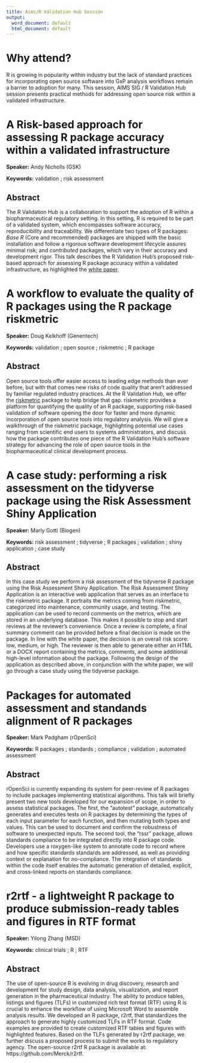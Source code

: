 ```yaml
---
title: Aims/R Validation Hub Session
output:
  word_document: default
  html_document: default
---
```


# Why attend?

R is growing in popularity within industry but the lack of standard practices for incorporating open source software into GxP analysis workflows remain a barrier to adoption for many.  This session, AIMS SIG / R Validation Hub session presents practical methods for addressing open source risk within a validated infrastructure.

# A Risk-based approach for assessing R package accuracy within a validated infrastructure

**Speaker:**	Andy Nicholls (GSK)

**Keywords:**	validation ; risk assessment

## Abstract

The R Validation Hub is a collaboration to support the adoption of R within a biopharmaceutical regulatory setting. In this setting, R is required to be part of a validated system, which encompasses software accuracy, reproducibility and traceability. We differentiate two types of R packages: *Base R* (Core and recommended) packages are shipped with the basic installation and follow a rigorous software development lifecycle assures minimal risk; and *contributed* packages, which vary in their accuracy and development rigor.  This talk describes the R Validation Hub's proposed risk-based approach for assessing R package accuracy within a validated infrastructure, as highlighted the [white paper](https://www.pharmar.org/white-paper/).


# A workflow to evaluate the quality of R packages using the R package riskmetric

**Speaker:**	Doug Kelkhoff (Genentech)

**Keywords:**	validation ; open source ; riskmetric ; R package

## Abstract	

Open source tools offer easier access to leading edge methods than ever before, but with that comes new risks of code quality that aren't addressed by familiar regulated industry practices. At the R Validation Hub, we offer the [riskmetric](https://github.com/pharmaR/riskmetric) package to help bridge that gap. riskmetric provides a platform for quantifying the quality of an R package, supporting risk-based validation of software opening the door for faster and more dynamic incorporation of open source tools into regulatory analysis.
We will give a walkthrough of the riskmetric package, highlighting potential use cases ranging from scientific end users to systems administrators, and discuss how the package contributes one piece of the R Validation Hub's software strategy for advancing the role of open source tools in the biopharmaceutical clinical development process.


#	A case study: performing a risk assessment on the tidyverse package using the Risk Assessment Shiny Application

**Speaker:**	Marly Gotti (Biogen)

**Keywords:**	risk assessment ; tidyverse ; R packages ; validation ; shiny application ; case study

## Abstract	

In this case study we perform a risk assessment of the tidyverse R package using the Risk Assessment Shiny Application. The Risk Assessment Shiny Application is an interactive web application that serves as an interface to the riskmetric package. It portraits the metrics coming from riskmetric, categorized into maintenance, community usage, and testing. The application can be used to record comments on the metrics, which are stored in an underlying database. This makes it possible to stop and start reviews at the reviewer's convenience. Once a review is complete, a final summary comment can be provided before a final decision is made on the package. In line with the white paper, the decision is an overall risk score: low, medium, or high. The reviewer is then able to generate either an HTML or a DOCX report containing the metrics, comments, and some additional high-level information about the package.
Following the design of the application as described above, in conjunction with the white paper, we will go through a case study using the tidyverse package.



#	Packages for automated assessment and standands alignment of R packages

**Speaker:** Mark Padgham (rOpenSci)

**Keywords:**	R packages ; standards ; compliance ; validation ; automated assessment

## Abstract	

rOpenSci is currently expanding its system for peer-review of R packages to include packages implementing statistical algorithms. This talk will briefly present two new tools developed for our expansion of scope, in order to assess statistical packages. The first, the "autotest" package, automatically generates and executes tests on R packages by determining the types of each input parameter for each function, and then mutating both types and values. This can be used to document and confirm the robustness of software to unexpected inputs. The second tool, the "rssr" package, allows standards compliance to be integrated directly into R package code. Developers use a roxygen-like system to annotate code to record where and how specific standards standards are addressed, as well as providing context or explanation for no-compliance. The integration of standards within the code itself enables the automatic generation of detailed, explicit, and cross-linked reports on standards compliance.
	

#	r2rtf - a lightweight R package to produce submission-ready tables and figures in RTF format

**Speaker:**	Yilong Zhang (MSD)

**Keywords:**	clinical trials ; R ; RTF

## Abstract	

The use of open-source R is evolving in drug discovery, research and development for study design, data analysis, visualization, and report generation in the pharmaceutical industry. The ability to produce tables, listings and figures (TLFs) in customized rich text format (RTF) using R is crucial to enhance the workflow of using Microsoft Word to assemble analysis results. We developed an R package, r2rtf, that standardizes the approach to generate highly customized TLFs in RTF format. Code examples are provided to create customized RTF tables and figures with highlighted features. Based on the TLFs generated by r2rtf package, we further discuss a proposed process to submit the works to regulatory agency. The open-source r2rtf R package is available at: https://github.com/Merck/r2rtf.

